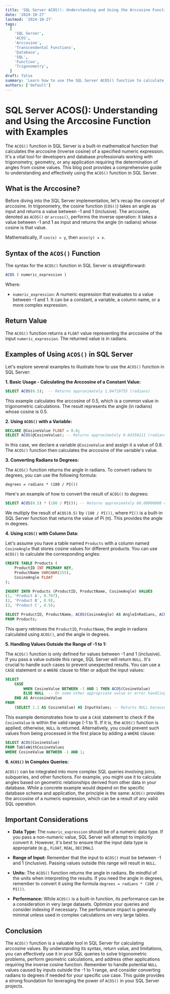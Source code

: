 ```yaml
---
title: 'SQL Server ACOS(): Understanding and Using the Arccosine Function with Examples'
date: '2024-10-27'
lastmod: '2024-10-27'
tags:
  [
    'SQL Server',
    'ACOS',
    'Arccosine',
    'Transcendental Functions',
    'Database',
    'SQL',
    'Function',
    'Trigonometry',
  ]
draft: false
summary: 'Learn how to use the SQL Server ACOS() function to calculate the arccosine (inverse cosine) of a value. This comprehensive guide provides detailed explanations, practical examples, and considerations for working with ACOS() in SQL queries.'
authors: ['default']
---
```


# SQL Server ACOS(): Understanding and Using the Arccosine Function with Examples

The `ACOS()` function in SQL Server is a built-in mathematical function that calculates the arccosine (inverse cosine) of a specified numeric expression. It's a vital tool for developers and database professionals working with trigonometry, geometry, or any application requiring the determination of angles from cosine values. This blog post provides a comprehensive guide to understanding and effectively using the `ACOS()` function in SQL Server.

## What is the Arccosine?

Before diving into the SQL Server implementation, let's recap the concept of arccosine. In trigonometry, the cosine function (`COS()`) takes an angle as input and returns a value between -1 and 1 (inclusive). The arccosine, denoted as `ACOS()` or `arccos()`, performs the inverse operation: it takes a value between -1 and 1 as input and returns the angle (in radians) whose cosine is that value.

Mathematically, if `cos(x) = y`, then `acos(y) = x`.

## Syntax of the `ACOS()` Function

The syntax for the `ACOS()` function in SQL Server is straightforward:

```sql
ACOS ( numeric_expression )
```

Where:

- `numeric_expression`: A numeric expression that evaluates to a value between -1 and 1. It can be a constant, a variable, a column name, or a more complex expression.

## Return Value

The `ACOS()` function returns a `FLOAT` value representing the arccosine of the input `numeric_expression`. The returned value is in radians.

## Examples of Using `ACOS()` in SQL Server

Let's explore several examples to illustrate how to use the `ACOS()` function in SQL Server:

**1. Basic Usage - Calculating the Arccosine of a Constant Value:**

```sql
SELECT ACOS(0.5);  -- Returns approximately 1.04719755 (radians)
```

This example calculates the arccosine of 0.5, which is a common value in trigonometric calculations. The result represents the angle (in radians) whose cosine is 0.5.

**2. Using `ACOS()` with a Variable:**

```sql
DECLARE @CosineValue FLOAT = 0.8;
SELECT ACOS(@CosineValue); -- Returns approximately 0.64350111 (radians)
```

In this case, we declare a variable `@CosineValue` and assign it a value of 0.8. The `ACOS()` function then calculates the arccosine of the variable's value.

**3. Converting Radians to Degrees:**

The `ACOS()` function returns the angle in radians. To convert radians to degrees, you can use the following formula:

`degrees = radians * (180 / PI())`

Here's an example of how to convert the result of `ACOS()` to degrees:

```sql
SELECT ACOS(0.5) * (180 / PI()); -- Returns approximately 60.00000000 degrees
```

We multiply the result of `ACOS(0.5)` by `(180 / PI())`, where `PI()` is a built-in SQL Server function that returns the value of Pi (π). This provides the angle in degrees.

**4. Using `ACOS()` with Column Data:**

Let's assume you have a table named `Products` with a column named `CosineAngle` that stores cosine values for different products. You can use `ACOS()` to calculate the corresponding angles:

```sql
CREATE TABLE Products (
    ProductID INT PRIMARY KEY,
    ProductName VARCHAR(255),
    CosineAngle FLOAT
);

INSERT INTO Products (ProductID, ProductName, CosineAngle) VALUES
(1, 'Product A', 0.707),
(2, 'Product B', 0.9),
(3, 'Product C', 0.5);

SELECT ProductID, ProductName, ACOS(CosineAngle) AS AngleInRadians, ACOS(CosineAngle) * (180 / PI()) AS AngleInDegrees
FROM Products;
```

This query retrieves the `ProductID`, `ProductName`, the angle in radians calculated using `ACOS()`, and the angle in degrees.

**5. Handling Values Outside the Range of -1 to 1:**

The `ACOS()` function is only defined for values between -1 and 1 (inclusive). If you pass a value outside this range, SQL Server will return `NULL`. It's crucial to handle such cases to prevent unexpected results. You can use a `CASE` statement or a `WHERE` clause to filter or adjust the input values:

```sql
SELECT
    CASE
        WHEN CosineValue BETWEEN -1 AND 1 THEN ACOS(CosineValue)
        ELSE NULL  -- Or some other appropriate value or error handling
    END AS ArccosineValue
FROM
    (SELECT 1.2 AS CosineValue) AS InputValues; -- Returns NULL because 1.2 is outside the range
```

This example demonstrates how to use a `CASE` statement to check if the `CosineValue` is within the valid range (-1 to 1). If it is, the `ACOS()` function is applied; otherwise, `NULL` is returned. Alternatively, you could prevent such values from being processed in the first place by adding a `WHERE` clause:

```sql
SELECT ACOS(CosineValue)
FROM TableWithCosineValues
WHERE CosineValue BETWEEN -1 AND 1;
```

**6. `ACOS()` in Complex Queries:**

`ACOS()` can be integrated into more complex SQL queries involving joins, subqueries, and other functions. For example, you might use it to calculate angles based on geometric relationships derived from other data in your database. While a concrete example would depend on the specific database schema and application, the principle is the same: `ACOS()` provides the arccosine of a numeric expression, which can be a result of any valid SQL operation.

## Important Considerations

- **Data Type:** The `numeric_expression` should be of a numeric data type. If you pass a non-numeric value, SQL Server will attempt to implicitly convert it. However, it's best to ensure that the input data type is appropriate (e.g., `FLOAT`, `REAL`, `DECIMAL`).

- **Range of Input:** Remember that the input to `ACOS()` must be between -1 and 1 (inclusive). Passing values outside this range will result in `NULL`.

- **Units:** The `ACOS()` function returns the angle in radians. Be mindful of the units when interpreting the results. If you need the angle in degrees, remember to convert it using the formula `degrees = radians * (180 / PI())`.

- **Performance:** While `ACOS()` is a built-in function, its performance can be a consideration in very large datasets. Optimize your queries and consider indexing if necessary. The performance impact is generally minimal unless used in complex calculations on very large tables.

## Conclusion

The `ACOS()` function is a valuable tool in SQL Server for calculating arccosine values. By understanding its syntax, return value, and limitations, you can effectively use it in your SQL queries to solve trigonometric problems, perform geometric calculations, and address other applications requiring the inverse cosine function. Remember to handle potential `NULL` values caused by inputs outside the -1 to 1 range, and consider converting radians to degrees if needed for your specific use case. This guide provides a strong foundation for leveraging the power of `ACOS()` in your SQL Server projects.
